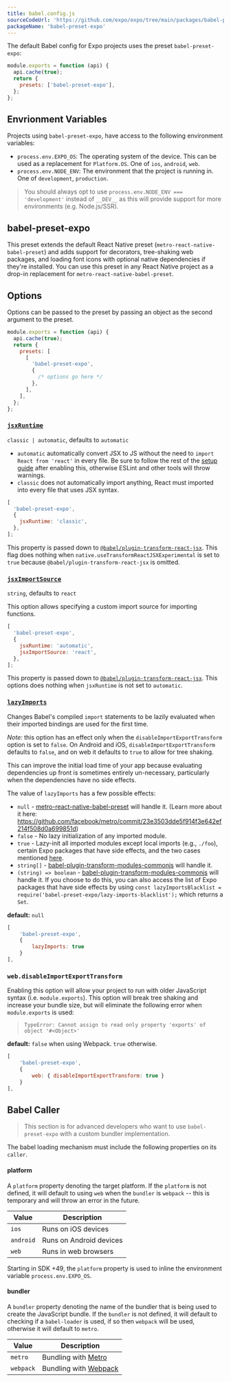```yaml
---
title: babel.config.js
sourceCodeUrl: 'https://github.com/expo/expo/tree/main/packages/babel-preset-expo'
packageName: 'babel-preset-expo'
---
```


The default Babel config for Expo projects uses the preset `babel-preset-expo`:

```js babel.config.js
module.exports = function (api) {
  api.cache(true);
  return {
    presets: ['babel-preset-expo'],
  };
};
```

## Envrionment Variables

Projects using `babel-preset-expo`, have access to the following environment variables:

- `process.env.EXPO_OS`: The operating system of the device. This can be used as a replacement for `Platform.OS`. One of `ios`, `android`, `web`.
- `process.env.NODE_ENV`: The environment that the project is running in. One of `development`, `production`.

> You should always opt to use `process.env.NODE_ENV === 'development'` instead of `__DEV__` as this will provide support for more environments (e.g. Node.js/SSR).

## babel-preset-expo

This preset extends the default React Native preset (`metro-react-native-babel-preset`) and adds support for decorators, tree-shaking web packages, and loading font icons with optional native dependencies if they're installed.
You can use this preset in any React Native project as a drop-in replacement for `metro-react-native-babel-preset`.

## Options

Options can be passed to the preset by passing an object as the second argument to the preset.

```js babel.config.js
module.exports = function (api) {
  api.cache(true);
  return {
    presets: [
      [
        'babel-preset-expo',
        {
          /* options go here */
        },
      ],
    ],
  };
};
```

### [`jsxRuntime`](https://babeljs.io/docs/en/babel-plugin-transform-react-jsx#runtime)

`classic | automatic`, defaults to `automatic`

- `automatic` automatically convert JSX to JS without the need to `import React from 'react'` in every file. Be sure to follow the rest of the [setup guide](https://reactjs.org/blog/2020/09/22/introducing-the-new-jsx-transform.html#how-to-upgrade-to-the-new-jsx-transform) after enabling this, otherwise ESLint and other tools will throw warnings.
- `classic` does not automatically import anything, React must imported into every file that uses JSX syntax.

```js
[
  'babel-preset-expo',
  {
    jsxRuntime: 'classic',
  },
];
```

This property is passed down to [`@babel/plugin-transform-react-jsx`](https://babeljs.io/docs/en/babel-plugin-transform-react-jsx). This flag does nothing when `native.useTransformReactJSXExperimental` is set to `true` because `@babel/plugin-transform-react-jsx` is omitted.

### [`jsxImportSource`](https://babeljs.io/docs/en/babel-plugin-transform-react-jsx#importsource)

`string`, defaults to `react`

This option allows specifying a custom import source for importing functions.

```js
[
  'babel-preset-expo',
  {
    jsxRuntime: 'automatic',
    jsxImportSource: 'react',
  },
];
```

This property is passed down to [`@babel/plugin-transform-react-jsx`](https://babeljs.io/docs/en/babel-plugin-transform-react-jsx). This options does nothing when `jsxRuntime` is not set to `automatic`.

### [`lazyImports`](https://babeljs.io/docs/en/babel-plugin-transform-modules-commonjs#lazy)

Changes Babel's compiled `import` statements to be lazily evaluated when their imported bindings are used for the first time.

_Note:_ this option has an effect only when the `disableImportExportTransform` option is set to `false`. On Android and iOS, `disableImportExportTransform` defaults to `false`, and on web it defaults to `true` to allow for tree shaking.

This can improve the initial load time of your app because evaluating dependencies up front is sometimes entirely un-necessary, particularly when the dependencies have no side effects.

The value of `lazyImports` has a few possible effects:

- `null` - [metro-react-native-babel-preset](https://github.com/facebook/metro/tree/master/packages/metro-react-native-babel-preset) will handle it. (Learn more about it here: https://github.com/facebook/metro/commit/23e3503dde5f914f3e642ef214f508d0a699851d)
- `false` - No lazy initialization of any imported module.
- `true` - Lazy-init all imported modules except local imports (e.g., `./foo`), certain Expo packages that have side effects, and the two cases mentioned [here](https://babeljs.io/docs/en/babel-plugin-transform-modules-commonjs#lazy).
- `string[]` - [babel-plugin-transform-modules-commonjs](https://babeljs.io/docs/en/babel-plugin-transform-modules-commonjs#lazy) will handle it.
- `(string) => boolean` - [babel-plugin-transform-modules-commonjs](https://babeljs.io/docs/en/babel-plugin-transform-modules-commonjs#lazy) will handle it.
  If you choose to do this, you can also access the list of Expo packages that have side effects by using `const lazyImportsBlacklist = require('babel-preset-expo/lazy-imports-blacklist');` which returns a `Set`.

**default:** `null`

```js
[
    'babel-preset-expo',
    {
        lazyImports: true
    }
],
```

### `web.disableImportExportTransform`

Enabling this option will allow your project to run with older JavaScript syntax (i.e. `module.exports`). This option will break tree shaking and increase your bundle size, but will eliminate the following error when `module.exports` is used:

> `TypeError: Cannot assign to read only property 'exports' of object '#<Object>'`

**default:** `false` when using Webpack. `true` otherwise.

```js
[
    'babel-preset-expo',
    {
        web: { disableImportExportTransform: true }
    }
],
```

## Babel Caller

> This section is for advanced developers who want to use `babel-preset-expo` with a custom bundler implementation.

The babel loading mechanism must include the following properties on its `caller`.

#### platform

A `platform` property denoting the target platform. If the `platform` is not defined, it will default to using `web` when the `bundler` is `webpack` -- this is temporary and will throw an error in the future.

| Value     | Description             |
| --------- | ----------------------- |
| `ios`     | Runs on iOS devices     |
| `android` | Runs on Android devices |
| `web`     | Runs in web browsers    |

Starting in SDK +49, the `platform` property is used to inline the environment variable `process.env.EXPO_OS`.

#### bundler

A `bundler` property denoting the name of the bundler that is being used to create the JavaScript bundle.
If the `bundler` is not defined, it will default to checking if a `babel-loader` is used, if so then `webpack` will be used, otherwise it will default to `metro`.

| Value     | Description                      |
| --------- | -------------------------------- |
| `metro`   | Bundling with [Metro][metro]     |
| `webpack` | Bundling with [Webpack][webpack] |

[metro]: https://facebook.github.io/metro/
[webpack]: https://webpack.js.org/
